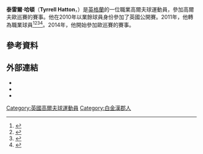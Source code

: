 {{Infobox golfer
| name              = Tyrrell Hatton
| image             = 
| image_size        = <!-- e.g. 250px (default is 200px) -->
| caption           = 
| fullname          = 
| nickname          = 
| birth_date        = {{Birth date and age|1991|10|14|df=y}}
| birth_place       = 英格蘭白金漢郡[[海威科姆|海威科姆]]
| death_date        = <!-- {{Death date and age|YYYY|MM|DD|1991|10|14|df=y}} -->
| death_place       = 
| height            = {{height|ft=5|in=9}}
| weight            = {{convert|161|lb|kg st|abbr=on}}
| nationality       = {{ENG}}
| residence         = [[Marlow,_Buckinghamshire|Marlow, Buckinghamshire]], England
| spouse            = 
| partner           = 
| children          = 
| college           = 
| yearpro           = 2011
| retired           = <!-- Year retired -->
| tour              = [[European_Tour|European Tour]]
| extour            = [[Challenge_Tour|Challenge Tour]]
| prowins           = 4
| pgawins           = <!-- Number of PGA Tour wins -->
| eurowins          = <!-- Number of European Tour wins -->
| japwins           = <!-- Number of Japan Golf Tour wins -->
| asiawins          = <!-- Number of Asian Tour wins -->
| sunwins           = <!-- Number of Sunshine Tour wins -->
| auswins           = <!-- Number of PGA Tour of Australasia wins -->
| nwidewins         = <!-- Number of Web.com Tour wins -->
| chalwins          = <!-- Number of Challenge Tour wins -->
| champwins         = <!-- Number of Champions Tour wins -->
| seneurowins       = <!-- Number of European Seniors Tour wins -->
| otherwins         = <!-- Number of Other wins -->
| majorwins         = <!-- Number of Major Championship wins -->
| masters           = DNP
| usopen            = DNP
| open              = CUT: 2010, 2013, 2014, 2015
| pga               = T25: 2015
| wghofid           = <!-- World Golf Hall of Fame member ID -->
| wghofyear         = <!-- World Golf Hall of Fame year inducted -->
| award1            = <!-- Achievement or award details -->
| year1             = <!-- Year(s) of achievement or award -->
| award2            = 
| year2             = 
| awardssection     = <!-- location of awards page or section -->
}}
'''泰雷爾·哈頓'''（'''Tyrrell Hatton'''，{{bd|1991年|10月14日}}）是[[英格蘭|英格蘭]]的一位職業高爾夫球運動員，參加高爾夫歐巡賽的賽事。他在2010年以業餘球員身份參加了英國公開賽。2011年，他轉為職業球員<ref name=Woodcote>{{cite web |url=http://www.jamegatour.co.uk/news-and-reports/tournament-reports/302-hattons-first-professional-win.html |title=Hattons First Professional Win |publisher=Jamega Pro Golf Tour |accessdate=7 September 2014 |archive-date=2017-10-06 |archive-url=https://web.archive.org/web/20171006011823/http://www.jamegatour.co.uk/news-and-reports/tournament-reports/302-hattons-first-professional-win.html |dead-url=no }}</ref><ref name=Caversham>{{cite web |url=http://www.jamegatour.co.uk/news-and-reports/tournament-reports/451-caversham-heath-is-hattons-garden.html |title=Caversham Heath  is "Hatton's Garden" |publisher=Jamega Pro Golf Tour |accessdate=7 September 2014 |archive-date=2017-10-05 |archive-url=https://web.archive.org/web/20171005202128/http://www.jamegatour.co.uk/news-and-reports/tournament-reports/451-caversham-heath-is-hattons-garden.html |dead-url=no }}</ref><ref name=Frilford>{{cite web |url=https://www.europrotour.com/blog/hatton-cards-66-to-win-at-frilford-heath/ |title=Hatton cards 66 to win at Frilford Heath |publisher=PGA EuroPro Tour |accessdate=7 September 2014 |deadurl=yes |archiveurl=https://web.archive.org/web/20140907191256/https://www.europrotour.com/blog/hatton-cards-66-to-win-at-frilford-heath/ |archivedate=2014年9月7日 }}</ref><ref name=YGTC>{{cite web |url=http://www.europrotour.com/blog/hatton-wins-your-golf-travel-classic/ |title=Hatton wins Your Golf Travel Classic |publisher=PGA EuroPro Tour |accessdate=7 September 2014 |archive-date=2016-06-25 |archive-url=https://web.archive.org/web/20160625172331/http://www.europrotour.com/europro-tour-news/hatton-wins-your-golf-travel-classic/ |dead-url=no }}</ref>。2014年，他開始參加歐巡賽的賽事。

==參考資料==
{{reflist}}

==外部連結==
*{{Official website|http://www.tyrrellhatton.com/}}
*{{EuroTour player|37626}}
*{{OWGR|14796}}

{{DEFAULTSORT:Hatton, Tyrrell}}
[[Category:英國高爾夫球運動員|Category:英國高爾夫球運動員]]
[[Category:白金漢郡人|Category:白金漢郡人]]